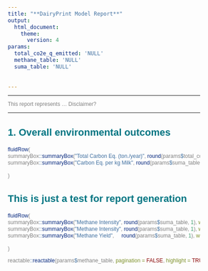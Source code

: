 ```yaml
---
title: "**DairyPrint Model Report**"
output:
  html_document:
    theme:
      version: 4
params:
  total_co2e_q_emitted: 'NULL'
  methane_table: 'NULL'
  suma_table: 'NULL'
 
  
---
```


<style type = "text/css">

body{ /* Normal  */
      font-family: Helvetica;
      font-size: 12px;
      color: Grey;
        
  }
td {  /* Table  */
  font-family: Helvetica;
  font-size: 12px;
  text-align: center;
}
h1.title {
  font-family: Helvetica;
  font-size: 34px;
  color: #007582;
}
h1 { /* Header 1 */
  font-family: Helvetica;
  font-size: 28px;
  color: #007582;
  text-align: center;

}
h2 { /* Header 2 */
  font-family: Helvetica;
  font-size: 22px;
  color: #007582;
 
}
h3 { /* Header 3 */
  font-family: Helvetica;
  font-size: 22px;
  color: #007582;
  
}
code.r{ /* Code block */
    font-family: Helvetica;
    font-size: 12px;
}
pre { /* Code block - determines code spacing between lines */
    font-family: Helvetica;
    font-size: 14px;
}
</style>

<style>
.column-left{
  float: left;
  width: 50%;
  text-align: left;
}
.column-center{
  display: inline-block;
  width: 50%;
  text-align: center;
}
</style>

***

This report represents ... Disclaimer?

***


## **1. Overall environmental outcomes** 

```r

fluidRow(
summaryBox::summaryBox("Total Carbon Eq. (ton./year)", round(params$total_co2e_q_emitted / 1000, 1), width = 4, icon = "fa-solid fa-chart-line", style = "info"),
summaryBox::summaryBox("Carbon Eq. per kg Milk", round(params$suma_table, 1), width = 4, icon = "fa-solid fa-chart-line", style = "info")

)


```



## **This is just a test for report generation**

```r

fluidRow(
summaryBox::summaryBox("Methane Intensity", round(params$suma_table, 1), width = 4, icon = "fa-solid fa-chart-line", style = "info"),
summaryBox::summaryBox("Methane Intensity", round(params$suma_table, 1), width = 4, icon = "fa-solid fa-chart-line", style = "info"),
summaryBox::summaryBox("Methane Yield",     round(params$suma_table, 1), width = 4, icon = "fa-solid fa-chart-line", style = "info")

)

```



```r

reactable::reactable(params$methane_table, pagination = FALSE, highlight = TRUE)


```




